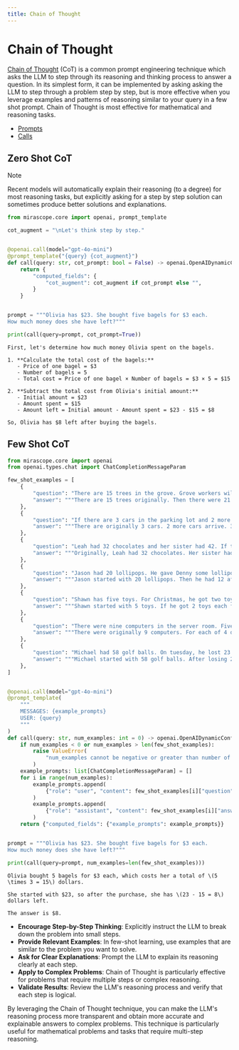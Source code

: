 ```yaml
---
title: Chain of Thought
---
```


# Chain of Thought

[Chain of Thought](https://arxiv.org/pdf/2201.11903) (CoT) is a common prompt engineering technique which asks the LLM to step through its reasoning and thinking process to answer a question. In its simplest form, it can be implemented by asking asking the LLM to step through a problem step by step, but is more effective when you leverage examples and patterns of reasoning similar to your query in a few shot prompt. Chain of Thought is most effective for mathematical and reasoning tasks.

<Info title="Mirascope Concepts Used">
<ul>
<li><a href="../../../../learn/prompts/">Prompts</a></li>
<li><a href="../../../../learn/calls/">Calls</a></li>
</ul>
</Info>

## Zero Shot CoT

<div class="admonition note">
<p class="admonition-title">Note</p>
<p>Recent models will automatically explain their reasoning (to a degree) for most reasoning tasks, but explicitly asking for a step by step solution can sometimes produce better solutions and explanations.</p>
</div>



```python
from mirascope.core import openai, prompt_template

cot_augment = "\nLet's think step by step."


@openai.call(model="gpt-4o-mini")
@prompt_template("{query} {cot_augment}")
def call(query: str, cot_prompt: bool = False) -> openai.OpenAIDynamicConfig:
    return {
        "computed_fields": {
            "cot_augment": cot_augment if cot_prompt else "",
        }
    }


prompt = """Olivia has $23. She bought five bagels for $3 each.
How much money does she have left?"""

print(call(query=prompt, cot_prompt=True))
```

    First, let's determine how much money Olivia spent on the bagels.
    
    1. **Calculate the total cost of the bagels:**
       - Price of one bagel = $3
       - Number of bagels = 5
       - Total cost = Price of one bagel × Number of bagels = $3 × 5 = $15
    
    2. **Subtract the total cost from Olivia's initial amount:**
       - Initial amount = $23
       - Amount spent = $15
       - Amount left = Initial amount - Amount spent = $23 - $15 = $8
    
    So, Olivia has $8 left after buying the bagels.


## Few Shot CoT


```python
from mirascope.core import openai
from openai.types.chat import ChatCompletionMessageParam

few_shot_examples = [
    {
        "question": "There are 15 trees in the grove. Grove workers will plant trees in the grove today. After they are done, there will be 21 trees. How many trees did the grove workers plant today?",
        "answer": """There are 15 trees originally. Then there were 21 trees after some more were planted. So there must have been 21 - 15 = 6. The answer is 6.""",
    },
    {
        "question": "If there are 3 cars in the parking lot and 2 more cars arrive, how many cars are in the parking lot?",
        "answer": """There are originally 3 cars. 2 more cars arrive. 3 + 2 = 5. The answer is 5.""",
    },
    {
        "question": "Leah had 32 chocolates and her sister had 42. If they ate 35, how many pieces do they have left in total?",
        "answer": """Originally, Leah had 32 chocolates. Her sister had 42. So in total they had 32 + 42 = 74. After eating 35, they had 74 - 35 = 39. The answer is 39.""",
    },
    {
        "question": "Jason had 20 lollipops. He gave Denny some lollipops. Now Jason has 12 lollipops. How many lollipops did Jason give to Denny?",
        "answer": """Jason started with 20 lollipops. Then he had 12 after giving some to Denny. So he gave Denny 20 - 12 = 8. The answer is 8.""",
    },
    {
        "question": "Shawn has five toys. For Christmas, he got two toys each from his mom and dad. How many toys does he have now?",
        "answer": """Shawn started with 5 toys. If he got 2 toys each from his mom and dad, then that is 4 more toys. 5 + 4 = 9. The answer is 9.""",
    },
    {
        "question": "There were nine computers in the server room. Five more computers were installed each day, from monday to thursday. How many computers are now in the server room?",
        "answer": """There were originally 9 computers. For each of 4 days, 5 more computers were added. So 5 * 4 = 20 computers were added. 9 + 20 is 29. The answer is 29.""",
    },
    {
        "question": "Michael had 58 golf balls. On tuesday, he lost 23 golf balls. On wednesday, he lost 2 more. How many golf balls did he have at the end of wednesday?",
        "answer": """Michael started with 58 golf balls. After losing 23 on tuesday, he had 58 - 23 = 35. After losing 2 more, he had 35 - 2 = 33 golf balls. The answer is 33.""",
    },
]


@openai.call(model="gpt-4o-mini")
@prompt_template(
    """
    MESSAGES: {example_prompts}
    USER: {query}
    """
)
def call(query: str, num_examples: int = 0) -> openai.OpenAIDynamicConfig:
    if num_examples < 0 or num_examples > len(few_shot_examples):
        raise ValueError(
            "num_examples cannot be negative or greater than number of available examples."
        )
    example_prompts: list[ChatCompletionMessageParam] = []
    for i in range(num_examples):
        example_prompts.append(
            {"role": "user", "content": few_shot_examples[i]["question"]}
        )
        example_prompts.append(
            {"role": "assistant", "content": few_shot_examples[i]["answer"]}
        )
    return {"computed_fields": {"example_prompts": example_prompts}}


prompt = """Olivia has $23. She bought five bagels for $3 each.
How much money does she have left?"""

print(call(query=prompt, num_examples=len(few_shot_examples)))
```

    Olivia bought 5 bagels for $3 each, which costs her a total of \(5 \times 3 = 15\) dollars. 
    
    She started with $23, so after the purchase, she has \(23 - 15 = 8\) dollars left. 
    
    The answer is $8.


<Info title="Effective Chain of Thought Usage">
<ul>
<li><strong>Encourage Step-by-Step Thinking</strong>: Explicitly instruct the LLM to break down the problem into small steps.</li>
<li><strong>Provide Relevant Examples</strong>: In few-shot learning, use examples that are similar to the problem you want to solve.</li>
<li><strong>Ask for Clear Explanations</strong>: Prompt the LLM to explain its reasoning clearly at each step.</li>
<li><strong>Apply to Complex Problems</strong>: Chain of Thought is particularly effective for problems that require multiple steps or complex reasoning.</li>
<li><strong>Validate Results</strong>: Review the LLM's reasoning process and verify that each step is logical.</li>
</ul>
</Info>

By leveraging the Chain of Thought technique, you can make the LLM's reasoning process more transparent and obtain more accurate and explainable answers to complex problems. This technique is particularly useful for mathematical problems and tasks that require multi-step reasoning.
